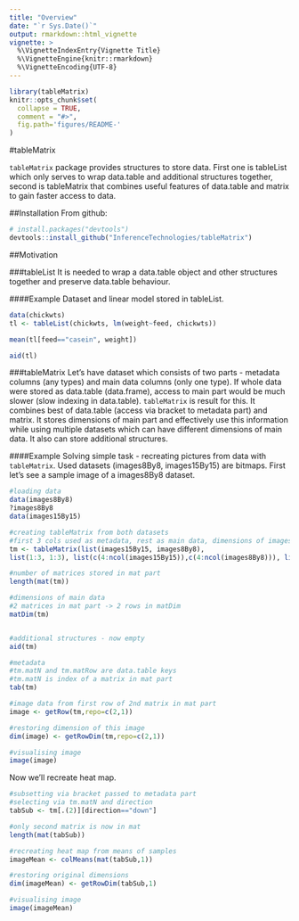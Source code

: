 ```yaml
---
title: "Overview"
date: "`r Sys.Date()`"
output: rmarkdown::html_vignette
vignette: >
  %\VignetteIndexEntry{Vignette Title}
  %\VignetteEngine{knitr::rmarkdown}
  %\VignetteEncoding{UTF-8}
---
```

```r
library(tableMatrix)
knitr::opts_chunk$set(
  collapse = TRUE,
  comment = "#>",
  fig.path='figures/README-'
)
```

#tableMatrix

`tableMatrix` package provides structures to store data. First one is tableList which only serves to wrap data.table and additional structures together, second is tableMatrix that combines useful features of data.table and matrix to gain faster access to data.

##Installation
From github:
```r
# install.packages("devtools")
devtools::install_github("InferenceTechnologies/tableMatrix")
```

##Motivation

###tableList
It is needed to wrap a data.table object and other structures together and preserve data.table behaviour.

####Example
Dataset and linear model stored in tableList.

```r
data(chickwts)
tl <- tableList(chickwts, lm(weight~feed, chickwts))

mean(tl[feed=="casein", weight])

aid(tl)
```

###tableMatrix
Let's have dataset which consists of two parts - metadata columns (any types) and main data columns (only one type). If whole data were stored as data.table (data.frame), access to main part would be much slower (slow indexing in data.table). 
`tableMatrix` is result for this. It combines best of data.table (access via bracket to metadata part) and matrix. It stores dimensions of main part and effectively use this information while using multiple datasets which can have different dimensions of main data. It also can store additional structures.

####Example
Solving simple task - recreating pictures from data with `tableMatrix`. Used datasets (images8By8, images15By15) are bitmaps. 
First let's see a sample image of a images8By8 dataset.

```r
#loading data
data(images8By8)
?images8By8
data(images15By15)

#creating tableMatrix from both datasets
#first 3 cols used as metadata, rest as main data, dimensions of images
tm <- tableMatrix(list(images15By15, images8By8),
list(1:3, 1:3), list(c(4:ncol(images15By15)),c(4:ncol(images8By8))), list(c(15,15), c(8,8)))

#number of matrices stored in mat part
length(mat(tm))

#dimensions of main data
#2 matrices in mat part -> 2 rows in matDim
matDim(tm)


#additional structures - now empty
aid(tm)

#metadata
#tm.matN and tm.matRow are data.table keys 
#tm.matN is index of a matrix in mat part
tab(tm)

#image data from first row of 2nd matrix in mat part
image <- getRow(tm,repo=c(2,1))

#restoring dimension of this image
dim(image) <- getRowDim(tm,repo=c(2,1))

#visualising image
image(image)
```

Now we'll recreate heat map.
```r
#subsetting via bracket passed to metadata part
#selecting via tm.matN and direction
tabSub <- tm[.(2)][direction=="down"]

#only second matrix is now in mat
length(mat(tabSub))

#recreating heat map from means of samples
imageMean <- colMeans(mat(tabSub,1))

#restoring original dimensions
dim(imageMean) <- getRowDim(tabSub,1)

#visualising image
image(imageMean)
```